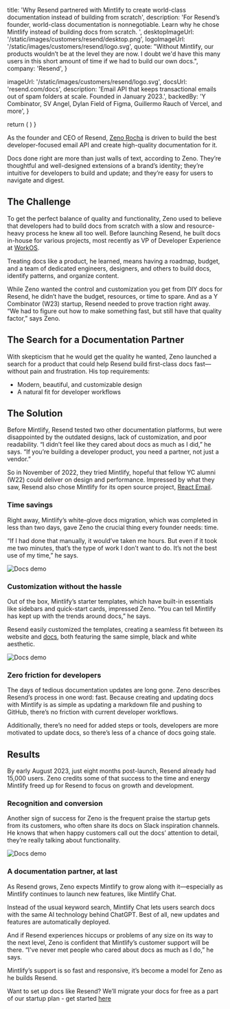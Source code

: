 
  title:
    'Why Resend partnered with Mintlify to create world-class documentation instead of building from scratch',
  description:
    'For Resend’s founder, world-class documentation is nonnegotiable. Learn why he chose Mintlify instead of building docs from scratch. ',
  desktopImageUrl: '/static/images/customers/resend/desktop.png',
  logoImageUrl: '/static/images/customers/resend/logo.svg',
  quote:
    "Without Mintlify, our products wouldn’t be at the level they are now. I doubt we'd have this many users in this short amount of time if we had to build our own docs.",
  company: 'Resend',
}

  imageUrl: '/static/images/customers/resend/logo.svg',
  docsUrl: 'resend.com/docs',
  description:
    'Email API that keeps transactional emails out of spam folders at scale. Founded in January 2023.',
  backedBy:
    'Y Combinator, SV Angel, Dylan Field of Figma, Guillermo Rauch of Vercel, and more',
}

  return (
    <StoryQuote
      quote={quote}
      imgUrl="/static/images/customers/resend/zeno.jpeg"
      person="Zeno Rocha, Founder & CEO"
    />
  )
}


As the founder and CEO of Resend, <a href="https://www.linkedin.com/in/zenorocha/" target="_blank">Zeno Rocha</a> is driven to build the best developer-focused email API and create high-quality documentation for it.

Docs done right are more than just walls of text, according to Zeno. They’re thoughtful and well-designed extensions of a brand’s identity; they’re intuitive for developers to build and update; and they’re easy for users to navigate and digest.

## The Challenge

To get the perfect balance of quality and functionality, Zeno used to believe that developers had to build docs from scratch with a slow and resource-heavy process he knew all too well. Before launching Resend, he built docs in-house for various projects, most recently as VP of Developer Experience at [WorkOS](https://workos.com/).

<Quote
  quote="Typically, people see docs as adjacent to the product, but I’ve always
  believed docs are a part of the product"
/>

Treating docs like a product, he learned, means having a roadmap, budget, and a team of dedicated engineers, designers, and others to build docs, identify patterns, and organize content.

While Zeno wanted the control and customization you get from DIY docs for Resend, he didn’t have the budget, resources, or time to spare. And as a Y Combinator (W23) startup, Resend needed to prove traction right away. “We had to figure out how to make something fast, but still have that quality factor,” says Zeno.

## The Search for a Documentation Partner

With skepticism that he would get the quality he wanted, Zeno launched a search for a product that could help Resend build first-class docs fast—without pain and frustration. His top requirements:

- Modern, beautiful, and customizable design
- A natural fit for developer workflows

<Quote quote="The fact that you can write content in markdown, don’t need to think about how to display it nicely, and it just renders well is the functionality we needed—Mintlify checked all the boxes." />

## The Solution

Before Mintlify, Resend tested two other documentation platforms, but were disappointed by the outdated designs, lack of customization, and poor readability. “I didn’t feel like they cared about docs as much as I did,” he says. “If you’re building a developer product, you need a partner, not just a vendor.”

So in November of 2022, they tried Mintlify, hopeful that fellow YC alumni (W22) could deliver on design and performance. Impressed by what they saw, Resend also chose Mintlify for its open source project, <a href="https://react.email/" target="_blank">React Email</a>.

### Time savings

Right away, Mintlify’s white-glove docs migration, which was completed in less than two days, gave Zeno the crucial thing every founder needs: time.

“If I had done that manually, it would’ve taken me hours. But even if it took me two minutes, that’s the type of work I don’t want to do. It’s not the best use of my time,” he says.

<img
  src="/static/images/customers/resend/docs.png"
  alt="Docs demo"
  className="rounded-md"
/>

### Customization without the hassle

Out of the box, Mintlify’s starter templates, which have built-in essentials like sidebars and quick-start cards, impressed Zeno. “You can tell Mintlify has kept up with the trends around docs,” he says.

Resend easily customized the templates, creating a seamless fit between its website and <a href="https://resend.com/docs/introduction" target="_blank">docs</a>, both featuring the same simple, black and white aesthetic.

<img
  src="/static/images/customers/resend/docs-2.png"
  alt="Docs demo"
  className="rounded-md"
/>

### Zero friction for developers

The days of tedious documentation updates are long gone. Zeno describes Resend’s process in one word: fast. Because creating and updating docs with Mintlify is as simple as updating a markdown file and pushing to GitHub, there’s no friction with current developer workflows.

Additionally, there’s no need for added steps or tools, developers are more motivated to update docs, so there’s less of a chance of docs going stale.

## Results

By early August 2023, just eight months post-launch, Resend already had 15,000 users. Zeno credits some of that success to the time and energy Mintlify freed up for Resend to focus on growth and development.

<Quote quote="Without Mintlify, our products wouldn’t be at the level they are now. And I highly doubt we’d be able to build a product that has this many users in such a short amount of time if we had to build our own docs." />

### Recognition and conversion

Another sign of success for Zeno is the frequent praise the startup gets from its customers, who often share its docs on Slack inspiration channels. He knows that when happy customers call out the docs’ attention to detail, they’re really talking about functionality.

<img
  src="/static/images/customers/resend/chat.png"
  alt="Docs demo"
  className="rounded-md"
/>

### A documentation partner, at last

As Resend grows, Zeno expects Mintlify to grow along with it—especially as Mintlify continues to launch new features, like Mintlify Chat.

Instead of the usual keyword search, Mintlify Chat lets users search docs with the same AI technology behind ChatGPT. Best of all, new updates and features are automatically deployed.

And if Resend experiences hiccups or problems of any size on its way to the next level, Zeno is confident that Mintlify’s customer support will be there. “I've never met people who cared about docs as much as I do,” he says.

Mintlify’s support is so fast and responsive, it’s become a model for Zeno as he builds Resend.

<Quote quote="I want to provide this level of support to my own users. When you do work that inspires others to do better work themselves, that’s truly exceptional." />

Want to set up docs like Resend? We’ll migrate your docs for free as a part of our startup plan - get started [here](https://mintlify.com/start)
